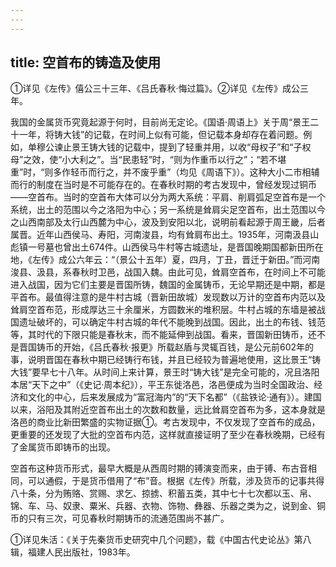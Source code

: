 ```yaml
---
---
---
```

title: 空首布的铸造及使用
---



①详见《左传》僖公三十三年、《吕氏春秋·悔过篇》。②详见《左传》成公三年。

我国的金属货币究竟起源于何时，目前尚无定论。《国语·周语上》关于周“景王二十一年，将铸大钱”的记载，在时间上似有可能，但记载本身却存在着问题。例如，单穆公谏止景王铸大钱的记载中，提到了轻重并用，以收“母权子”和“子权母”之效，使“小大利之”。当“民患轻”时，“则为作重币以行之”；“若不堪重”时，“则多作轻币而行之，并不废乎重”（均见《周语下》）。这种大小二市相辅而行的制度在当时是不可能存在的。在春秋时期的考古发现中，曾经发现过铜币——空首布。当时的空首布大体可以分为两大系统：平肩、削肩弧足空首布是一个系统，出土的范围以今之洛阳为中心；另一系统是耸肩尖足空首布，出土范围以今之山西南部及太行山西麓为中心，波及到安阳以北，说明前看起源于周王畿，后者属晋。近年山西侯马、寿阳，河南浚县，均有耸肩布出土。1935年，河南汲县山彪镇一号墓也曾出土674件。山西侯马牛村等古城遗址，是晋国晚期国都新田所在地，《左传》成公六年云：“（景公十五年）夏，四月，丁丑，晋迁于新田。”而河南浚县、汲县，系春秋时卫邑，战国入魏。由此可见，耸肩空首布，在时间上不可能进入战国，因为它们主要是晋国所铸，魏国的金属铸币，无论早期还是中期，都是平首布。最值得注意的是牛村古城（晋新田故城）发现数以万计的空首布内范以及耸肩空首布范，形成厚达三十余厘米，方圆数米的堆积层。牛村占城的东墙是被战国遗址破坏的，可以确定牛村古城的年代不能晚到战国。因此，出土的布钱、钱范等，其时代的下限只能是春秋末，而不能延伸到战国。看来，晋国新田铸币，还不是晋国铸币的开始，《吕氏春秋·报更》所载赵盾与灵辄百钱，是公元前602年的事，说明晋国在春秋中期已经铸行布钱，并且已经较为普遍地使用，这比景王“铸大钱”要早七十八年。从时间上来计算，景王时“铸大钱”是完全可能的，况且洛阳本居“天下之中”（《史记·周本纪》），平王东徙洛邑，洛邑便成为当时全国政治、经济和文化的中心，后来发展成为“富冠海内”的“天下名都”（《盐铁论·通有》）。建国以来，浴阳及其附近空首布出土的次数和数量，远比耸肩空首布为多，这本身就是洛邑的商业比新田繁盛的实物证据①。考古发现中，不仅发现了空首布的成品，更重要的还发现了大批的空首布内范，这样就直接证明了至少在春秋晚期，已经有了金属货币即铸币的出现。

空首布这种货币形式，最早大概是从西周时期的镈演变而来，由于镈、布古音相同，可以通假，于是货币借用了“布”音。根据《左传》所载，涉及货币的记事共得八十条，分为贿赂、赏赐、求乞、掠掳、积蓄五类，其中七十七次都以玉、帛、锦、车、马、奴隶、粟米、兵器、衣物、饰物、彝器、乐器之类为之，说到金、铜币的只有三次，可见春秋时期铸币的流通范围尚不甚广。

①详见朱活：《关于先秦货币史研究中几个问题》，载《中国古代史论丛》第八辑，福建人民出版社，1983年。